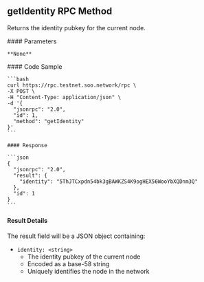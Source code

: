 ## getIdentity RPC Method

Returns the identity pubkey for the current node.

<div className="grid grid-cols-2 gap-1 mt-2">
  <div className="col-span-1">
    #### Parameters

    **None**
  </div>

  <div className="col-span-1">
    #### Code Sample

    ```bash
    curl https://rpc.testnet.soo.network/rpc \
    -X POST \
    -H "Content-Type: application/json" \
    -d '{
      "jsonrpc": "2.0",
      "id": 1,
      "method": "getIdentity"
    }'
    ```

    #### Response

    ```json
    {
      "jsonrpc": "2.0",
      "result": {
        "identity": "5ThJTCxpdn54bk3gBAWKZS4K9ogHEX56WooYbXQDnm3Q"
      },
      "id": 1
    }
    ```
  </div>
</div>

#### Result Details

The result field will be a JSON object containing:

* `identity: <string>`
  * The identity pubkey of the current node
  * Encoded as a base-58 string
  * Uniquely identifies the node in the network
